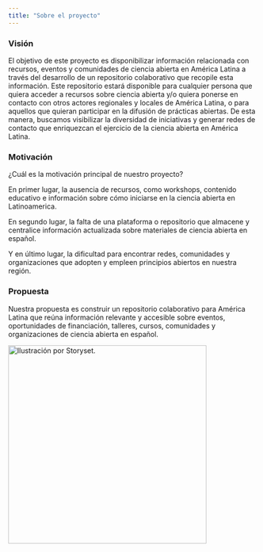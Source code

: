 ```yaml
---
title: "Sobre el proyecto"
---
```


### **Visión**

El objetivo de este proyecto es disponibilizar información relacionada con recursos, eventos y comunidades de ciencia abierta en América Latina a través del desarrollo de un repositorio colaborativo que recopile esta información. Este repositorio estará disponible para cualquier persona que quiera acceder a recursos sobre ciencia abierta y/o quiera ponerse en contacto con otros actores regionales y locales de América Latina, o para aquellos que quieran participar en la difusión de prácticas abiertas. De esta manera, buscamos visibilizar la diversidad de iniciativas y generar redes de contacto que enriquezcan el ejercicio de la ciencia abierta en América Latina.

### Motivación

¿Cuál es la motivación principal de nuestro proyecto?

En primer lugar, la ausencia de recursos, como workshops, contenido educativo e información sobre cómo iniciarse en la ciencia abierta en Latinoamerica.

En segundo lugar, la falta de una plataforma o repositorio que almacene y centralice información actualizada sobre materiales de ciencia abierta en español.

Y en último lugar, la dificultad para encontrar redes, comunidades y organizaciones que adopten y empleen principios abiertos en nuestra región.

### Propuesta

Nuestra propuesta es construir un repositorio colaborativo para América Latina que reúna información relevante y accesible sobre eventos, oportunidades de financiación, talleres, cursos, comunidades y organizaciones de ciencia abierta en español.

[![Ilustración por Storyset.](images/servidor.png){fig-alt="servidor de red" width="400"}](https://storyset.com/technology)
